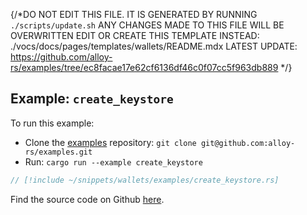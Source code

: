 {/*DO NOT EDIT THIS FILE. IT IS GENERATED BY RUNNING `./scripts/update.sh`
ANY CHANGES MADE TO THIS FILE WILL BE OVERWRITTEN
EDIT OR CREATE THIS TEMPLATE INSTEAD: ./vocs/docs/pages/templates/wallets/README.mdx
LATEST UPDATE: https://github.com/alloy-rs/examples/tree/ec8facae17e62cf6136df46c0f07cc5f963db889
*/}

## Example: `create_keystore`

To run this example:

- Clone the [examples](https://github.com/alloy-rs/examples) repository: `git clone git@github.com:alloy-rs/examples.git`
- Run: `cargo run --example create_keystore`

```rust
// [!include ~/snippets/wallets/examples/create_keystore.rs]
```

Find the source code on Github [here](https://github.com/alloy-rs/examples/tree/ec8facae17e62cf6136df46c0f07cc5f963db889/examples/wallets/examples/create_keystore.rs).

